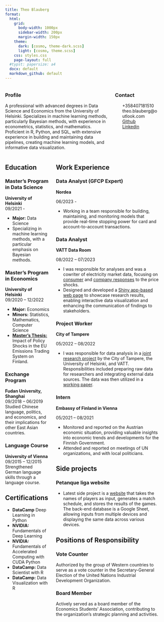 ```yaml
---
title: Theo Blauberg
format:
  html:
    grid: 
      body-width: 1000px
      sidebar-width: 200px
      margin-width: 150px
    theme: 
      dark: [cosmo, theme-dark.scss]
      light: [cosmo, theme.scss]
    css: styles.css
    page-layout: full
  #typst: papersize: a4
  docx: default
  markdown_github: default
---
```


::: {.columns .header-col aling="center"}
::: {.column .header-col width="70%"}
### Profile

A professional with advanced degrees in Data Science and Economics from the University of Helsinki. Specializes in machine learning methods, particularly Bayesian methods, with experience in econometrics, statistics, and mathematics. Proficient in R, Python, and SQL, with extensive experience in building and maintaining data pipelines, creating machine learning models, and informative data visualization.
:::

::: {.column .header-col width="30%"}
### Contact

<script src="https://kit.fontawesome.com/954a9d9f43.js" crossorigin="anonymous"></script>

<ul class="fa-ul" style="list-style-type: none;">

<li><i class="fa-solid fa-mobile-screen"></i> +358407181510</li>

<li><i class="fa-solid fa-at"></i> theo.blauberg\@outlook.com</li>

  <li>
    <i class="fa-brands fa-github"></i> 
    <a href="https://github.com/bbtheo"> Github</a>
  </li>

  <li>
    <i class="fa-brands fa-linkedin"></i>
    <a href="https://www.linkedin.com/in/theo-blauberg/"> Linkedin</a>
  </li>

</ul>
:::
:::

::: {.columns aling="center"}
::: {.column .edu-col width="30%"}
## Education

### Master's Program in Data Science

**University of Helsinki**\
09/2021 - \

-   **Major:** Data Science
-   Specializing in machine learning methods, with a particular emphasis on Bayesian methods.

### Master's Program in Economics

**University of Helsinki**\
09/2020 – 12/2022\

-   **Major:** Economics
-   **Minors:** Statistics, Mathematics, Computer Science
-   [**Master's Thesis:**](https://github.com/bbtheo/gradu/blob/main/docs/bookdown-thesis.pdf) Impact of Policy Shocks in the EU Emissions Trading System on Finland.

### Exchange Program

**Fudan University, Shanghai**\
09/2018 – 06/2019\
Studied Chinese language, politics, and economics, and their implications for other East Asian countries.

### Language Course

**University of Vienna**\
09/2015 – 12/2015\
Strengthened German language skills through a language course.

## Certifications

-   **DataCamp** Deep Learning in Python
-   **NVIDIA:** Fundamentals of Deep Learning
-   **NVIDIA:** Fundamentals of Accelerated Computing with CUDA Python
-   **DataCamp:** Data Scientist with R
-   **DataCamp:** Data Visualization with R
:::

::: {.column .main-col width="70%"}
## Work Experience

### Data Analyst (GFCP Expert)

:::: {.aligned-text}
::: {.left}
**Nordea**
:::
::: {.right}
06/2023 - 
:::
::::

- Working in a team responsible for building, maintaining, and monitoring models that provide real-time stopping power for card and account-to-account transactions.  

### Data Analyst

:::: {.aligned-text}
::: {.left}
**VATT Data Room**
:::
::: {.right}
08/2022 – 07/2023\
:::
::::

-   I was responsible for analyses and was a cowriter of electricity market data, focusing on [consumer](https://scholar.google.fi/citations?view_op=view_citation&hl=en&user=19yd6u0AAAAJ&sortby=pubdate&citation_for_view=19yd6u0AAAAJ:2tRrZ1ZAMYUC) and [company responses](https://scholar.google.fi/citations?view_op=view_citation&hl=en&user=19yd6u0AAAAJ&sortby=pubdate&citation_for_view=19yd6u0AAAAJ:sJsF-0ZLhtgC) to the price shocks.
-   Designed and developed a [Shiny app-based web page](https://github.com/datahuone/shiny_app) to showcase research results, enabling interactive data visualization and enhancing the communication of findings to stakeholders.

### Project Worker

:::: {.aligned-text}
::: {.left}
**City of Tampere**
:::
::: {.right}
05/2022 – 08/2022
:::
::::

-   I was responsible for data analysis in a [joint research project](https://scholar.google.fi/citations?view_op=view_citation&hl=en&user=19yd6u0AAAAJ&sortby=pubdate&citation_for_view=19yd6u0AAAAJ:uDGL6kOW6j0C) by the City of Tampere, the University of Helsinki, and VATT. Responsibilities included preparing raw data for researchers and integrating external data sources. The data was then utilized in a [working paper](https://scholar.google.fi/citations?view_op=view_citation&hl=en&user=19yd6u0AAAAJ&sortby=pubdate&citation_for_view=19yd6u0AAAAJ:NyGDZy8z5eUC).

### Intern

:::: {.aligned-text}
::: {.left}
**Embassy of Finland in Vienna**\
:::
::: {.right}
05/2021 – 08/2021\
:::
::::


-   Monitored and reported on the Austrian economic situation, providing valuable insights into economic trends and developments for the Finnish Government.
-   Attended and reported on meetings of UN organizations, and with local politicians. 

## Side projects

### Petanque liga website

- Latest side project is a [website](https://theoblauberg.shinyapps.io/petanque_liga/) that takes the names of players as input, generates a match schedule, and stores the results of the games. The back-end database is a Google Sheet, allowing inputs from multiple devices and displaying the same data across various devices.

## Positions of Responsibility

### Vote Counter 
Authorized by the group of Western countries to serve as a vote counter in the Secretary-General Election of the United Nations Industrial Development Organization.

### Board Member 
Actively served as a board member of the Economics Students’ Association, contributing to the organization's strategic planning and activities.
:::
:::
